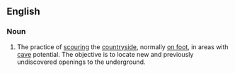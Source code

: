 ==English==

===Noun===
{{en-noun|-}}

# The practice of [[scouring]] the [[countryside]], normally [[on foot]], in areas with [[cave]] potential. The objective is to locate new and previously undiscovered openings to the underground.